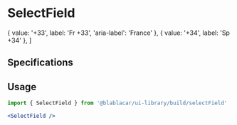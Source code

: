

<Meta title="Forms|SelectField" />

# **SelectField**

  { value: '+33', label: 'Fr +33', 'aria-label': 'France' },
  { value: '+34', label: 'Sp +34' },
]

<Preview>
  <Story name="Default">
    <SelectField
      id="selectFieldId"
      name="selectFieldName"
      className="additionalClass"
      options={phonePrefixOptions}
      aria-label="selectLabel"
      defaultValue={phonePrefixOptions[0].value}
      disabled={false}
      required={false}
      focus
      autoFocus={false}
    />
  </Story>
</Preview>

## Specifications

## Usage

```jsx
import { SelectField } from '@blablacar/ui-library/build/selectField'

<SelectField />
```

<Props of={SelectField} />
